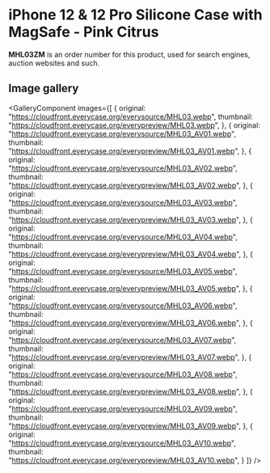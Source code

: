 
# iPhone 12 & 12 Pro Silicone Case with MagSafe - Pink Citrus

<Callout type='info' emoji='👉🏻'>**MHL03ZM** is an order number for this product, used for search engines, auction websites and such.</Callout>

## Image gallery

<GalleryComponent
    images={[
      {
        original: "https://cloudfront.everycase.org/everysource/MHL03.webp",
        thumbnail: "https://cloudfront.everycase.org/everypreview/MHL03.webp",
      },
      {
        original: "https://cloudfront.everycase.org/everysource/MHL03_AV01.webp",
        thumbnail: "https://cloudfront.everycase.org/everypreview/MHL03_AV01.webp",
      },
      {
        original: "https://cloudfront.everycase.org/everysource/MHL03_AV02.webp",
        thumbnail: "https://cloudfront.everycase.org/everypreview/MHL03_AV02.webp",
      },
      {
        original: "https://cloudfront.everycase.org/everysource/MHL03_AV03.webp",
        thumbnail: "https://cloudfront.everycase.org/everypreview/MHL03_AV03.webp",
      },
      {
        original: "https://cloudfront.everycase.org/everysource/MHL03_AV04.webp",
        thumbnail: "https://cloudfront.everycase.org/everypreview/MHL03_AV04.webp",
      },
      {
        original: "https://cloudfront.everycase.org/everysource/MHL03_AV05.webp",
        thumbnail: "https://cloudfront.everycase.org/everypreview/MHL03_AV05.webp",
      },
      {
        original: "https://cloudfront.everycase.org/everysource/MHL03_AV06.webp",
        thumbnail: "https://cloudfront.everycase.org/everypreview/MHL03_AV06.webp",
      },
      {
        original: "https://cloudfront.everycase.org/everysource/MHL03_AV07.webp",
        thumbnail: "https://cloudfront.everycase.org/everypreview/MHL03_AV07.webp",
      },
      {
        original: "https://cloudfront.everycase.org/everysource/MHL03_AV08.webp",
        thumbnail: "https://cloudfront.everycase.org/everypreview/MHL03_AV08.webp",
      },
      {
        original: "https://cloudfront.everycase.org/everysource/MHL03_AV09.webp",
        thumbnail: "https://cloudfront.everycase.org/everypreview/MHL03_AV09.webp",
      },
      {
        original: "https://cloudfront.everycase.org/everysource/MHL03_AV10.webp",
        thumbnail: "https://cloudfront.everycase.org/everypreview/MHL03_AV10.webp",
      }
    ]}
  />
